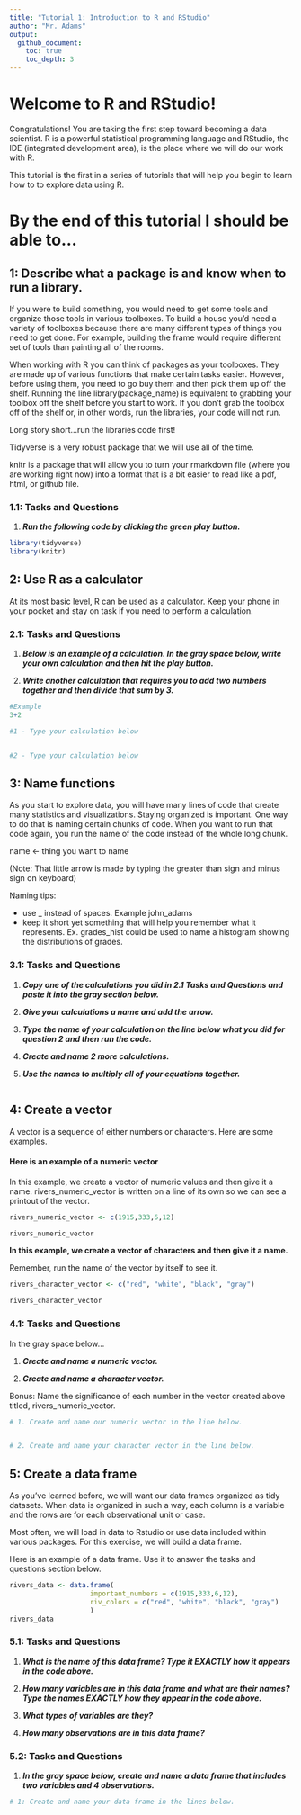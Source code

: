 ```yaml
---
title: "Tutorial 1: Introduction to R and RStudio"
author: "Mr. Adams"
output: 
  github_document:
    toc: true
    toc_depth: 3
---
```


# Welcome to R and RStudio!

Congratulations! You are taking the first step toward becoming a data scientist. R is a powerful statistical programming language and RStudio, the IDE (integrated development area), is the place where we will do our work with R.

This tutorial is the first in a series of tutorials that will help you begin to learn how to to explore data using R.

# By the end of this tutorial I should be able to...

## 1: Describe what a package is and know when to run a library.

If you were to build something, you would need to get some tools and organize those tools in various toolboxes. To build a house you'd need a variety of toolboxes because there are many different types of things you need to get done. For example, building the frame would require different set of tools than painting all of the rooms.

When working with R you can think of packages as your toolboxes. They are made up of various functions that make certain tasks easier. However, before using them, you need to go buy them and then pick them up off the shelf. Running the line library(package_name) is equivalent to grabbing your toolbox off the shelf before you start to work. If you don't grab the toolbox off of the shelf or, in other words, run the libraries, your code will not run.

Long story short...run the libraries code first!

Tidyverse is a very robust package that we will use all of the time.

knitr is a package that will allow you to turn your rmarkdown file (where you are working right now) into a format that is a bit easier to read like a pdf, html, or github file. 

### 1.1: Tasks and Questions

1.  ***Run the following code by clicking the green play button.***

```r
library(tidyverse)
library(knitr)
```

## 2: Use R as a calculator

At its most basic level, R can be used as a calculator. Keep your phone in your pocket and stay on task if you need to perform a calculation.

### 2.1: Tasks and Questions

1.  ***Below is an example of a calculation. In the gray space below, write your own calculation and then hit the play button.***

2.  ***Write another calculation that requires you to add two numbers together and then divide that sum by 3.***

```r
#Example
3+2

#1 - Type your calculation below


#2 - Type your calculation below


```

## 3: Name functions

As you start to explore data, you will have many lines of code that create many statistics and visualizations. Staying organized is important. One way to do that is naming certain chunks of code. When you want to run that code again, you run the name of the code instead of the whole long chunk.

name <- thing you want to name

(Note: That little arrow is made by typing the greater than sign and minus sign on keyboard)

Naming tips:

-   use _ instead of spaces. Example john_adams
-   keep it short yet something that will help you remember what it represents. Ex. grades_hist could be used to name a histogram showing the distributions of grades.

### 3.1: Tasks and Questions

1.  ***Copy one of the calculations you did in 2.1 Tasks and Questions and paste it into the gray section below.***

2.  ***Give your calculations a name and add the arrow.***

3.  ***Type the name of your calculation on the line below what you did for question 2 and then run the code.***

4.  ***Create and name 2 more calculations.***

5.  ***Use the names to multiply all of your equations together.***

```r



```

## 4: Create a vector

A vector is a sequence of either numbers or characters. Here are some examples.

#### Here is an example of a numeric vector

In this example, we create a vector of numeric values and then give it a name. rivers_numeric_vector is written on a line of its own so we can see a printout of the vector.

```r

rivers_numeric_vector <- c(1915,333,6,12)

rivers_numeric_vector
```

**In this example, we create a vector of characters and then give it a name.**

Remember, run the name of the vector by itself to see it.

```r

rivers_character_vector <- c("red", "white", "black", "gray")

rivers_character_vector
```

### 4.1: Tasks and Questions

In the gray space below...

1.  ***Create and name a numeric vector.***

2.  ***Create and name a character vector.***

Bonus: Name the significance of each number in the vector created above titled, rivers_numeric_vector.

```r
# 1. Create and name our numeric vector in the line below. 


# 2. Create and name your character vector in the line below.
```

## 5: Create a data frame

As you've learned before, we will want our data frames organized as tidy datasets. When data is organized in such a way, each column is a variable and the rows are for each observational unit or case.

Most often, we will load in data to Rstudio or use data included within various packages. For this exercise, we will build a data frame.

Here is an example of a data frame. Use it to answer the tasks and questions section below.

```r
rivers_data <- data.frame(
                    important_numbers = c(1915,333,6,12),
                    riv_colors = c("red", "white", "black", "gray")
                    )
rivers_data
```

### 5.1: Tasks and Questions

1.  ***What is the name of this data frame? Type it EXACTLY how it appears in the code above.***

2.  ***How many variables are in this data frame and what are their names? Type the names EXACTLY how they appear in the code above.***

3.  ***What types of variables are they?***

4.  ***How many observations are in this data frame?***

### 5.2: Tasks and Questions

1.  ***In the gray space below, create and name a data frame that includes two variables and 4 observations.***

```r
# 1: Create and name your data frame in the lines below.



```


